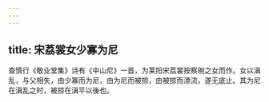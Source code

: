```yaml
---
---
---
```

title: 宋荔裳女少寡为尼
---



查慎行《敬业堂集》诗有《中山尼》一首，为莱阳宋荔裳按察琬之女而作。女以滇乱，与父相失，由少寡而为尼，由为尼而被掠，由被掠而漂流，遂无底止。其为尼在滇乱之时，被掠在滇平以後也。